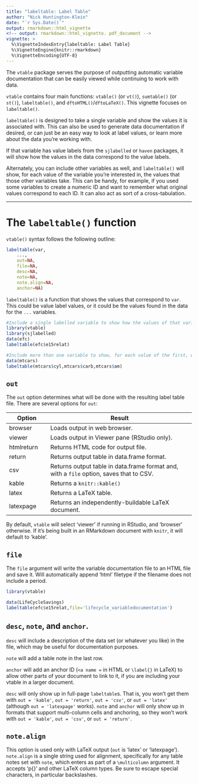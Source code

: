 ---
title: "labeltable: Label Table"
author: "Nick Huntington-Klein"
date: "`r Sys.Date()`"
output: rmarkdown::html_vignette
<!-- output: rmarkdown::html_vignette. pdf_document -->
vignette: >
  %\VignetteIndexEntry{labeltable: Label Table}
  %\VignetteEngine{knitr::rmarkdown}
  %\VignetteEncoding{UTF-8}
---

The `vtable` package serves the purpose of outputting automatic variable documentation that can be easily viewed while continuing to work with data.

`vtable` contains four main functions: `vtable()` (or `vt()`), `sumtable()` (or `st()`),  `labeltable()`, and `dftoHTML()`/`dftoLaTeX()`. This vignette focuses on `labeltable()`. 

`labeltable()` is designed to take a single variable and show the values it is associated with. This can also be used to generate data documentation if desired, or can just be an easy way to look at label values, or learn more about the data you're working with.

If that variable has value labels from the `sjlabelled` or `haven` packages, it will show how the values in the data correspond to the value labels.

Alternately, you can include other variables as well, and `labeltable()` will show, for each value of the variable you're interested in, the values that those other variables take. This can be handy, for example, if you used some variables to create a numeric ID and want to remember what original values correspond to each ID. It can also act as sort of a cross-tabulation.

-----


# The `labeltable()` function

`vtable()` syntax follows the following outline:

```{r, eval=FALSE}
labeltable(var,
    ...,
    out=NA,
    file=NA, 
    desc=NA,
    note=NA,
    note.align=NA,
    anchor=NA)
```

`labeltable()` is a function that shows the values that correspond to `var`. This could be value label values, or it could be the values found in the data for the `...` variables.

```{r}
#Include a single labelled variable to show how the values of that variable correspond to its value labels.
library(vtable)
library(sjlabelled)
data(efc)
labeltable(efc$e15relat)
```

```{r}
#Include more than one variable to show, for each value of the first, what values of the others are present in the data.
data(mtcars)
labeltable(mtcars$cyl,mtcars$carb,mtcars$am)
```

## `out`

The `out` option determines what will be done with the resulting label table file. There are several options for `out`:

| Option     | Result |
|------------| -----------------------------------------|
| browser    | Loads output in web browser. |
| viewer     | Loads output in Viewer pane (RStudio only). |
| htmlreturn | Returns HTML code for output file. |
| return     | Returns output table in data.frame format. |
| csv        | Returns output table in data.frame format and, with a `file` option, saves that to CSV. |
| kable      | Returns a `knitr::kable()` |
| latex      | Returns a LaTeX table. |
| latexpage  | Returns an independently-buildable LaTeX document. |

By default, `vtable` will select 'viewer' if running in RStudio, and 'browser' otherwise. If it's being built in an RMarkdown document with `knitr`, it will default to 'kable'.

## `file`

The `file` argument will write the variable documentation file to an HTML file and save it. Will automatically append 'html' filetype if the filename does not include a period.

```{r, eval=FALSE}
library(vtable)

data(LifeCycleSavings)
labeltable(efc$e15relat,file='lifecycle_variabledocumentation')
```

## `desc`, `note`, and `anchor`.

`desc` will include a description of the data set (or whatever you like) in the file, which may be useful for documentation purposes.

`note` will add a table note in the last row.

`anchor` will add an anchor ID (`<a name = ` in HTML or `\label{}` in LaTeX) to allow other parts of your document to link to it, if you are including your vtable in a larger document.

`desc` will only show up in full-page `labeltable`s. That is, you won't get them with `out = 'kable'`, `out = 'return'`, `out = 'csv'`, or `out = 'latex'` (although `out = 'latexpage'` works). `note` and `anchor` will only show up in formats that support multi-column cells and anchoring, so they won't work with  `out = 'kable'`, `out = 'csv'`, or `out = 'return'`.

## `note.align`

This option is used only with LaTeX output (`out` is 'latex' or 'latexpage'). `note.align` is a single string used for alignment,  specifically for any table notes set with `note`, which enters as part of a `\multicolumn` argument. It accepts 'p{}' and other LaTeX column types. Be sure to escape special characters, in particular backslashes.


